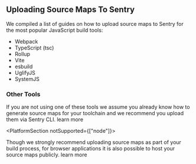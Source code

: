 ## Uploading Source Maps To Sentry

We compiled a list of guides on how to upload source maps to Sentry for the most popular JavaScript build tools:

- <PlatformLink to="/sourcemaps/uploading/webpack/">Webpack</PlatformLink>
- <PlatformLink to="/sourcemaps/uploading/typescript/">TypeScript (tsc)</PlatformLink>
- <PlatformLink to="/sourcemaps/uploading/rollup/">Rollup</PlatformLink>
- <PlatformLink to="/sourcemaps/uploading/vite/">Vite</PlatformLink>
- <PlatformLink to="/sourcemaps/uploading/esbuild/">esbuild</PlatformLink>
- <PlatformLink to="/sourcemaps/uploading/uglifyjs/">UglifyJS</PlatformLink>
- <PlatformLink to="/sourcemaps/uploading/systemjs/">SystemJS</PlatformLink>

### Other Tools

If you are not using one of these tools we assume you already know how to generate source maps for your toolchain and we recommend you upload them via Sentry CLI. <PlatformLink to="/sourcemaps/uploading/cli/">learn more</PlatformLink>

<PlatformSection notSupported={["node"]}>

<Note>Though we strongly recommend uploading source maps as part of your build process, for browser applications it is also possible to host your source maps publicly. <PlatformLink to="/sourcemaps/uploading/hosting-publicly/">learn more</PlatformLink></Note>

</PlatformSection>
